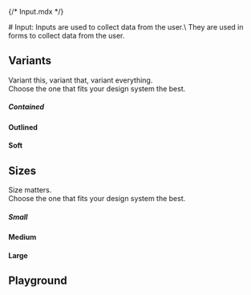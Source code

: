 {/* Input.mdx */}

<Meta of={InputStories} name="Docs"/>
# Input:
Inputs are used to collect data from the user.\
They are used in forms to collect data from the user.

## Variants
Variant this, variant that, variant everything.\
Choose the one that fits your design system the best.

##### Contained
<Canvas of={InputStories.Contained}/>

#### Outlined
<Canvas of={InputStories.Outlined}/>

#### Soft
<Canvas of={InputStories.Soft}/>


## Sizes
Size matters.\
Choose the one that fits your design system the best.

##### Small
<Canvas of={InputStories.Small}/>

#### Medium
<Canvas of={InputStories.Medium}/>

#### Large
<Canvas of={InputStories.Large}/>


## Playground
<Canvas of={InputStories.Playground}/>
<Controls of={InputStories.Playground}/>